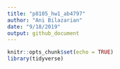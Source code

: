 ```yaml
---
title: "p8105_hw1_ab4797"
author: "Ani Bilazarian"
date: "9/18/2019"
output: github_document
---
```


```r
knitr::opts_chunk$set(echo = TRUE)
library(tidyverse)
```

